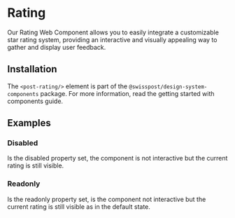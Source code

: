 
<Meta of={RatingStories} />

# Rating

Our Rating Web Component allows you to easily integrate 
a customizable star rating system, providing an 
interactive and visually appealing way to gather and display user feedback.

<Canvas of={RatingStories.Default} sourceState='shown'/>
<div className="hide-col-default">
  <Controls of={RatingStories.Default} />
</div>

## Installation

The `<post-rating/>` element is part of the `@swisspost/design-system-components` package.
For more information, read the <LinkTo kind="getting-started-components" story="docs">getting started with components guide</LinkTo>.

## Examples

### Disabled

Is the disabled property set, the component is not interactive 
but the current rating is still visible.  

<Canvas of={RatingStories.Disabled} />
<div className="hide-col-default">
  <Controls of={RatingStories.Disabled} />
</div>

### Readonly

Is the readonly property set, is the component not interactive
but the current rating is still visible as in the default state.

<Canvas of={RatingStories.Readonly} />
<div className="hide-col-default">
  <Controls of={RatingStories.Readonly} />
</div>




  